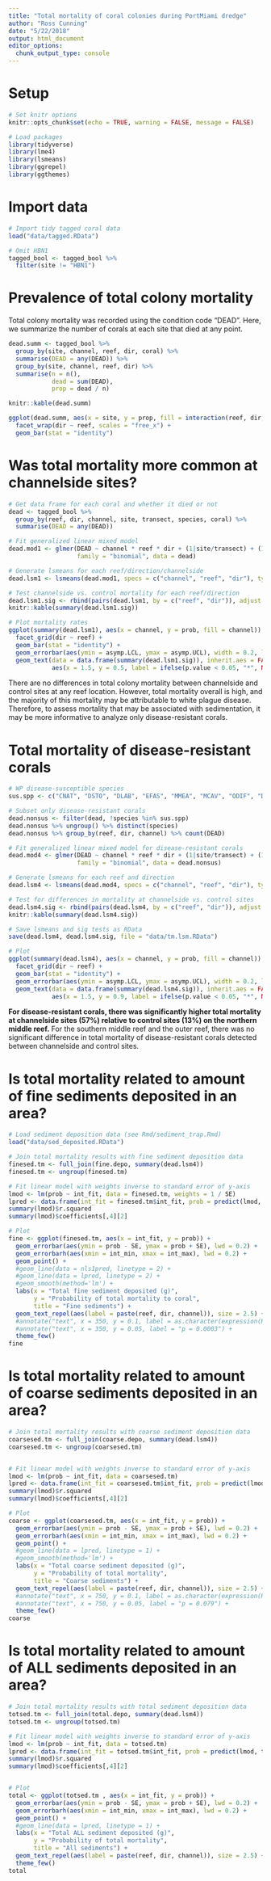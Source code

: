 ```yaml
---
title: "Total mortality of coral colonies during PortMiami dredge"
author: "Ross Cunning"
date: "5/22/2018"
output: html_document
editor_options: 
  chunk_output_type: console
---
```


# Setup
```r
# Set knitr options
knitr::opts_chunk$set(echo = TRUE, warning = FALSE, message = FALSE)
```

```r
# Load packages
library(tidyverse)
library(lme4)
library(lsmeans)
library(ggrepel)
library(ggthemes)
```

# Import data
```r
# Import tidy tagged coral data
load("data/tagged.RData")

# Omit HBN1
tagged_bool <- tagged_bool %>%
  filter(site != "HBN1")
```

# Prevalence of total colony mortality

Total colony mortality was recorded using the condition code "DEAD". Here, we summarize the number of corals at each site that died at any point.

```r
dead.summ <- tagged_bool %>%
  group_by(site, channel, reef, dir, coral) %>%
  summarise(DEAD = any(DEAD)) %>%
  group_by(site, channel, reef, dir) %>%
  summarise(n = n(),
            dead = sum(DEAD),
            prop = dead / n)

knitr::kable(dead.summ)

ggplot(dead.summ, aes(x = site, y = prop, fill = interaction(reef, dir, channel))) +
  facet_wrap(dir ~ reef, scales = "free_x") +
  geom_bar(stat = "identity")
```

# Was total mortality more common at channelside sites?
```r
# Get data frame for each coral and whether it died or not
dead <- tagged_bool %>%
  group_by(reef, dir, channel, site, transect, species, coral) %>%
  summarise(DEAD = any(DEAD))

# Fit generalized linear mixed model
dead.mod1 <- glmer(DEAD ~ channel * reef * dir + (1|site/transect) + (1|species), 
                   family = "binomial", data = dead)

# Generate lsmeans for each reef/direction/channelside
dead.lsm1 <- lsmeans(dead.mod1, specs = c("channel", "reef", "dir"), type = "response")

# Test channelside vs. control mortality for each reef/direction
dead.lsm1.sig <- rbind(pairs(dead.lsm1, by = c("reef", "dir")), adjust = "none")
knitr::kable(summary(dead.lsm1.sig))

# Plot mortality rates
ggplot(summary(dead.lsm1), aes(x = channel, y = prob, fill = channel)) + 
  facet_grid(dir ~ reef) +
  geom_bar(stat = "identity") +
  geom_errorbar(aes(ymin = asymp.LCL, ymax = asymp.UCL), width = 0.2, lwd = 0.3) +
  geom_text(data = data.frame(summary(dead.lsm1.sig)), inherit.aes = FALSE,
            aes(x = 1.5, y = 0.5, label = ifelse(p.value < 0.05, "*", NA)), cex = 10)
```

There are no differences in total colony mortality between channelside and control sites at any reef location. However, total mortality overall is high, and the majority of this mortality may be attributable to white plague disease. Therefore, to assess mortality that may be associated with sedimentation, it may be more informative to analyze only disease-resistant corals.

# Total mortality of disease-resistant corals 
```r
# WP disease-susceptible species
sus.spp <- c("CNAT", "DSTO", "DLAB", "EFAS", "MMEA", "MCAV", "ODIF", "DCLI", "DSTR", "SBOU")

# Subset only disease-resistant corals
dead.nonsus <- filter(dead, !species %in% sus.spp)
dead.nonsus %>% ungroup() %>% distinct(species)
dead.nonsus %>% group_by(reef, dir, channel) %>% count(DEAD)

# Fit generalized linear mixed model for disease-resistant corals
dead.mod4 <- glmer(DEAD ~ channel * reef * dir + (1|site/transect) + (1|species), 
                   family = "binomial", data = dead.nonsus)

# Generate lsmeans for each reef and direction
dead.lsm4 <- lsmeans(dead.mod4, specs = c("channel", "reef", "dir"), type = "response")

# Test for differences in mortality at channelside vs. control sites
dead.lsm4.sig <- rbind(pairs(dead.lsm4, by = c("reef", "dir")), adjust = "none")
knitr::kable(summary(dead.lsm4.sig))

# Save lsmeans and sig tests as RData
save(dead.lsm4, dead.lsm4.sig, file = "data/tm.lsm.RData")

# Plot
ggplot(summary(dead.lsm4), aes(x = channel, y = prob, fill = channel)) + 
  facet_grid(dir ~ reef) +
  geom_bar(stat = "identity") +
  geom_errorbar(aes(ymin = asymp.LCL, ymax = asymp.UCL), width = 0.2, lwd = 0.3) +
  geom_text(data = data.frame(summary(dead.lsm4.sig)), inherit.aes = FALSE,
            aes(x = 1.5, y = 0.9, label = ifelse(p.value < 0.05, "*", NA)), cex = 10)
```

**For disease-resistant corals, there was significantly higher total mortality at channelside sites (57%) relative to control sites (13%) on the northern middle reef.** For the southern middle reef and the outer reef, there was no significant difference in total mortality of disease-resistant corals detected between channelside and control sites.

# Is total mortality related to amount of fine sediments deposited in an area?
```r
# Load sediment deposition data (see Rmd/sediment_trap.Rmd)
load("data/sed_deposited.RData")

# Join total mortality results with fine sediment deposition data
finesed.tm <- full_join(fine.depo, summary(dead.lsm4))
finesed.tm <- ungroup(finesed.tm)

# Fit linear model with weights inverse to standard error of y-axis
lmod <- lm(prob ~ int_fit, data = finesed.tm, weights = 1 / SE)
lpred <- data.frame(int_fit = finesed.tm$int_fit, prob = predict(lmod, finesed.tm))
summary(lmod)$r.squared
summary(lmod)$coefficients[,4][2]

# Plot
fine <- ggplot(finesed.tm, aes(x = int_fit, y = prob)) + 
  geom_errorbar(aes(ymin = prob - SE, ymax = prob + SE), lwd = 0.2) +
  geom_errorbarh(aes(xmin = int_min, xmax = int_max), lwd = 0.2) +
  geom_point() +
  #geom_line(data = nls1pred, linetype = 2) +
  #geom_line(data = lpred, linetype = 2) +
  #geom_smooth(method='lm') +
  labs(x = "Total fine sediment deposited (g)",
       y = "Probability of total mortality to coral",
       title = "Fine sediments") +
  geom_text_repel(aes(label = paste(reef, dir, channel)), size = 2.5) +
  #annotate("text", x = 350, y = 0.1, label = as.character(expression(R^{2}*" = 0.74")), parse = TRUE) +
  #annotate("text", x = 350, y = 0.05, label = "p = 0.0003") +
  theme_few()
fine
```

# Is total mortality related to amount of coarse sediments deposited in an area?
```r
# Join total mortality results with coarse sediment deposition data
coarsesed.tm <- full_join(coarse.depo, summary(dead.lsm4))
coarsesed.tm <- ungroup(coarsesed.tm)


# Fit linear model with weights inverse to standard error of y-axis
lmod <- lm(prob ~ int_fit, data = coarsesed.tm)
lpred <- data.frame(int_fit = coarsesed.tm$int_fit, prob = predict(lmod, coarsesed.tm))
summary(lmod)$r.squared
summary(lmod)$coefficients[,4][2]

# Plot
coarse <- ggplot(coarsesed.tm, aes(x = int_fit, y = prob)) + 
  geom_errorbar(aes(ymin = prob - SE, ymax = prob + SE), lwd = 0.2) +
  geom_errorbarh(aes(xmin = int_min, xmax = int_max), lwd = 0.2) +
  geom_point() +
  #geom_line(data = lpred, linetype = 1) +
  #geom_smooth(method='lm') +
  labs(x = "Total coarse sediment deposited (g)",
       y = "Probability of total mortality",
       title = "Coarse sediments") +
  geom_text_repel(aes(label = paste(reef, dir, channel)), size = 2.5) +
  #annotate("text", x = 750, y = 0.1, label = as.character(expression(R^{2}*" = 0.28")), parse = TRUE) +
  #annotate("text", x = 750, y = 0.05, label = "p = 0.079") +
  theme_few()
coarse
```

# Is total mortality related to amount of ALL sediments deposited in an area?
```r
# Join total mortality results with total sediment deposition data
totsed.tm <- full_join(total.depo, summary(dead.lsm4))
totsed.tm <- ungroup(totsed.tm)

# Fit linear model with weights inverse to standard error of y-axis
lmod <- lm(prob ~ int_fit, data = totsed.tm)
lpred <- data.frame(int_fit = totsed.tm$int_fit, prob = predict(lmod, totsed.tm ))
summary(lmod)$r.squared
summary(lmod)$coefficients[,4][2]


# Plot
total <- ggplot(totsed.tm , aes(x = int_fit, y = prob)) + 
  geom_errorbar(aes(ymin = prob - SE, ymax = prob + SE), lwd = 0.2) +
  geom_errorbarh(aes(xmin = int_min, xmax = int_max), lwd = 0.2) +
  geom_point() +
  #geom_line(data = lpred, linetype = 1) +
  labs(x = "Total ALL sediment deposited (g)",
       y = "Probability of total mortality",
       title = "All sediments") +
  geom_text_repel(aes(label = paste(reef, dir, channel)), size = 2.5) +
  theme_few()
total
```

